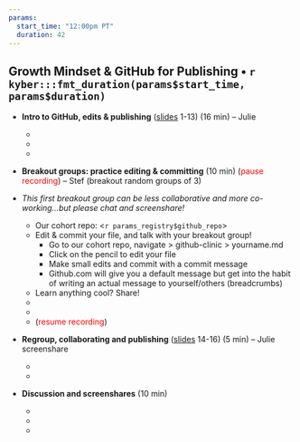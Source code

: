 ```yaml
---
params:
  start_time: "12:00pm PT"
  duration: 42
---
```


## Growth Mindset & GitHub for Publishing • `r kyber:::fmt_duration(params$start_time, params$duration)`

* **Intro to GitHub, edits & publishing** ([slides](https://docs.google.com/presentation/d/1geUN-dv-NMx6IgeCwMRVmTO8nZaauIl26tZDOrkLW_E/) 1-13) (16 min) – Julie
  -  ‎
  -
  - 
* **Breakout groups: practice editing & committing** (10 min) (<font color="red">pause recording</font>) –  Stef (breakout random groups of 3)
* *This first breakout group can be less collaborative and more co-working...but please chat and screenshare!*

  - Our cohort repo: <`r params_registry$github_repo`>
  - Edit & commit your file, and talk with your breakout group!
    - Go to our cohort repo, navigate > github-clinic > yourname.md
    - Click on the pencil to edit your file
    - Make small edits and commit with a commit message
    - Github.com will give you a default message but get into the habit of writing an actual message to yourself/others (breadcrumbs)
  - Learn anything cool? Share!  
  - ‎
  -
  - (<font color="red">resume recording</font>)
* **Regroup, collaborating and publishing** ([slides](https://docs.google.com/presentation/d/1geUN-dv-NMx6IgeCwMRVmTO8nZaauIl26tZDOrkLW_E/) 14-16) (5 min) – Julie screenshare
  - ‎
  -
* **Discussion and screenshares** (10 min)
  - ‎
  -
  -
